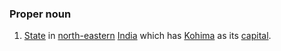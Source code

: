 ===Proper noun===
#[[State]] in [[north-eastern]] [[India]] which has [[Kohima]] as its [[capital]].